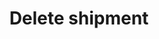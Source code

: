 ---
title: Delete shipment
description: Deletes a shipment based on its ID.
openapi: delete /shipments/{id}
---